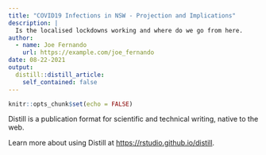 ```yaml
---
title: "COVID19 Infections in NSW - Projection and Implications"
description: |
  Is the localised lockdowns working and where do we go from here.
author:
  - name: Joe Fernando
    url: https://example.com/joe_fernando
date: 08-22-2021
output:
  distill::distill_article:
    self_contained: false
---
```



```r
knitr::opts_chunk$set(echo = FALSE)
```




Distill is a publication format for scientific and technical writing, native to the web.

Learn more about using Distill at <https://rstudio.github.io/distill>.


